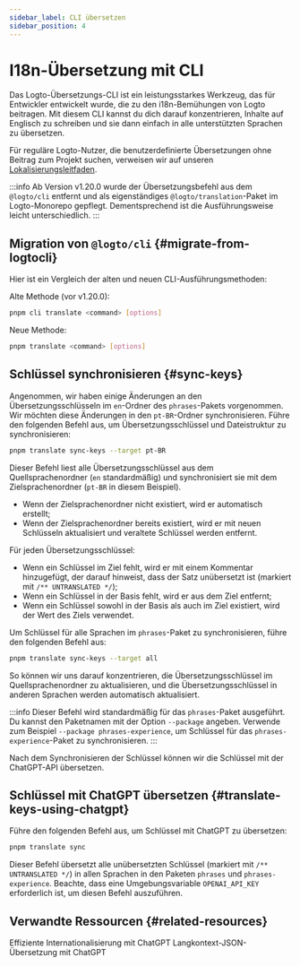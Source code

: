 ```yaml
---
sidebar_label: CLI übersetzen
sidebar_position: 4
---
```


# I18n-Übersetzung mit CLI

Das Logto-Übersetzungs-CLI ist ein leistungsstarkes Werkzeug, das für Entwickler entwickelt wurde, die zu den i18n-Bemühungen von Logto beitragen. Mit diesem CLI kannst du dich darauf konzentrieren, Inhalte auf Englisch zu schreiben und sie dann einfach in alle unterstützten Sprachen zu übersetzen.

Für reguläre Logto-Nutzer, die benutzerdefinierte Übersetzungen ohne Beitrag zum Projekt suchen, verweisen wir auf unseren [Lokalisierungsleitfaden](/customization/localized-languages/).

:::info
Ab Version v1.20.0 wurde der Übersetzungsbefehl aus dem `@logto/cli` entfernt und als eigenständiges `@logto/translation`-Paket im Logto-Monorepo gepflegt. Dementsprechend ist die Ausführungsweise leicht unterschiedlich.
:::

## Migration von `@logto/cli` \{#migrate-from-logtocli}

Hier ist ein Vergleich der alten und neuen CLI-Ausführungsmethoden:

Alte Methode (vor v1.20.0):

```bash
pnpm cli translate <command> [options]
```

Neue Methode:

```bash
pnpm translate <command> [options]
```

## Schlüssel synchronisieren \{#sync-keys}

Angenommen, wir haben einige Änderungen an den Übersetzungsschlüsseln im `en`-Ordner des `phrases`-Pakets vorgenommen. Wir möchten diese Änderungen in den `pt-BR`-Ordner synchronisieren. Führe den folgenden Befehl aus, um Übersetzungsschlüssel und Dateistruktur zu synchronisieren:

```bash
pnpm translate sync-keys --target pt-BR
```

Dieser Befehl liest alle Übersetzungsschlüssel aus dem Quellsprachenordner (`en` standardmäßig) und synchronisiert sie mit dem Zielsprachenordner (`pt-BR` in diesem Beispiel).

- Wenn der Zielsprachenordner nicht existiert, wird er automatisch erstellt;
- Wenn der Zielsprachenordner bereits existiert, wird er mit neuen Schlüsseln aktualisiert und veraltete Schlüssel werden entfernt.

Für jeden Übersetzungsschlüssel:

- Wenn ein Schlüssel im Ziel fehlt, wird er mit einem Kommentar hinzugefügt, der darauf hinweist, dass der Satz unübersetzt ist (markiert mit `/** UNTRANSLATED */`);
- Wenn ein Schlüssel in der Basis fehlt, wird er aus dem Ziel entfernt;
- Wenn ein Schlüssel sowohl in der Basis als auch im Ziel existiert, wird der Wert des Ziels verwendet.

Um Schlüssel für alle Sprachen im `phrases`-Paket zu synchronisieren, führe den folgenden Befehl aus:

```bash
pnpm translate sync-keys --target all
```

So können wir uns darauf konzentrieren, die Übersetzungsschlüssel im Quellsprachenordner zu aktualisieren, und die Übersetzungsschlüssel in anderen Sprachen werden automatisch aktualisiert.

:::info
Dieser Befehl wird standardmäßig für das `phrases`-Paket ausgeführt. Du kannst den Paketnamen mit der Option `--package` angeben. Verwende zum Beispiel `--package phrases-experience`, um Schlüssel für das `phrases-experience`-Paket zu synchronisieren.
:::

Nach dem Synchronisieren der Schlüssel können wir die Schlüssel mit der ChatGPT-API übersetzen.

## Schlüssel mit ChatGPT übersetzen \{#translate-keys-using-chatgpt}

Führe den folgenden Befehl aus, um Schlüssel mit ChatGPT zu übersetzen:

```bash
pnpm translate sync
```

Dieser Befehl übersetzt alle unübersetzten Schlüssel (markiert mit `/** UNTRANSLATED */`) in allen Sprachen in den Paketen `phrases` und `phrases-experience`. Beachte, dass eine Umgebungsvariable `OPENAI_API_KEY` erforderlich ist, um diesen Befehl auszuführen.

## Verwandte Ressourcen \{#related-resources}

<Url href="https://blog.logto.io/efficient-internationalization-with-chatgpt">
  Effiziente Internationalisierung mit ChatGPT
</Url>

<Url href="https://blog.logto.io/long-context-json-translation-with-chat-gpt">
  Langkontext-JSON-Übersetzung mit ChatGPT
</Url>
